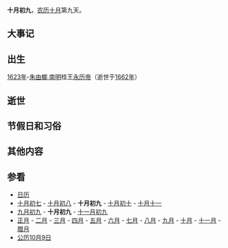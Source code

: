 {{Lunar10Calendar}}
'''十月初九'''，[[农历|农历]][[十月_(农历)|十月]]第九天。

==大事记==

==出生==
[[1623年|1623年]]-[[朱由榔|朱由榔]],[[南明|南明]]桂王[[永历帝|永历帝]]（逝世于[[1662年|1662年]]）

==逝世==

==节假日和习俗==

==其他内容==

==参看==
*[[历史上的今天|日历]]
*[[十月初七|十月初七]] - [[十月初八|十月初八]] - '''十月初九''' - [[十月初十|十月初十]] - [[十月十一|十月十一]]
*[[九月初九|九月初九]] - '''十月初九''' - [[十一月初九|十一月初九]]
*[[正月|正月]] - [[二月_(农历)|二月]] - [[三月_(农历)|三月]] - [[四月_(农历)|四月]] - [[五月_(农历)|五月]] - [[六月_(农历)|六月]] - [[七月_(农历)|七月]] - [[八月_(农历)|八月]] - [[九月_(农历)|九月]] - [[十月_(农历)|十月]] - [[十一月_(农历)|十一月]] - [[腊月|腊月]]
*[[公历|公历]][[10月9日|10月9日]]